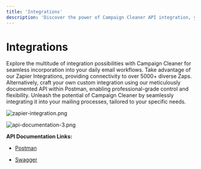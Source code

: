 ```yaml
---
title: 'Integrations'
description: 'Discover the power of Campaign Cleaner API integration, your ultimate solution for streamlining and optimizing your marketing campaigns.'
---
```

# Integrations
Explore the multitude of integration possibilities with Campaign Cleaner for seamless incorporation into your daily email workflows. Take advantage of our Zapier Integrations, providing connectivity to over 5000+ diverse Zaps. Alternatively, craft your own custom integration using our meticulously documented API within Postman, enabling professional-grade control and flexibility. Unleash the potential of Campaign Cleaner by seamlessly integrating it into your mailing processes, tailored to your specific needs.

![zapier-integration.png](/images/zapier-integration.png)

![api-documentation-3.png](/images/api-documentation-3.png)

**API Documentation Links:**

- [Postman](https://api-docs.campaigncleaner.com/)

- [Swagger](https://https://campaign-cleaner.github.io/swagger//)



